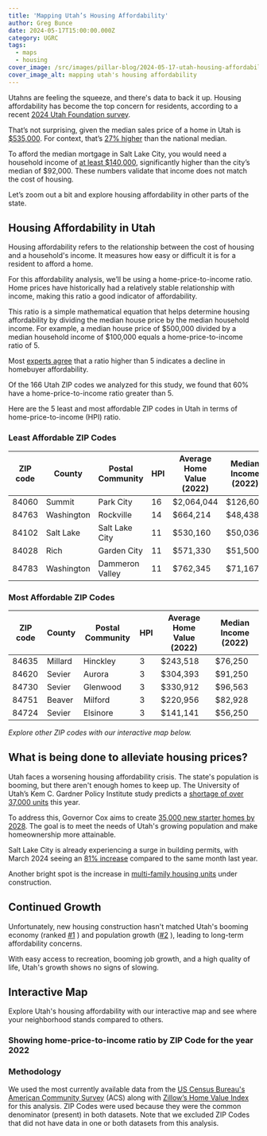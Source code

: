 ```yaml
---
title: 'Mapping Utah’s Housing Affordability'
author: Greg Bunce
date: 2024-05-17T15:00:00.000Z
category: UGRC
tags:
  - maps
  - housing
cover_image: /src/images/pillar-blog/2024-05-17-utah-housing-affordability-map/affordable_housing_social_card.png
cover_image_alt: mapping utah's housing affordability
---
```



<link rel="stylesheet" href="https://js.arcgis.com/4.29/esri/themes/light/main.css" />
<script src="https://js.arcgis.com/4.29/"></script>
<script type="module" src="https://js.arcgis.com/map-components/4.29/arcgis-map-components.esm.js"></script>

Utahns are feeling the squeeze, and there's data to back it up. Housing affordability has become the top concern for residents, according to a recent [2024 Utah Foundation survey](https://www.utahfoundation.org/wp-content/uploads/rr819.pdf).

That’s not surprising, given the median sales price of a home in Utah is [$535,000](https://www.redfin.com/state/Utah/housing-market). For context, that’s [27% higher](https://www.redfin.com/us-housing-market) than the national median.

To afford the median mortgage in Salt Lake City, you would need a household income of [at least $140,000](https://www.axios.com/local/salt-lake-city/2023/11/02/affordable-home-slc-house-mortgage-prices), significantly higher than the city’s median of $92,000. These numbers validate that income does not match the cost of housing.

Let’s zoom out a bit and explore housing affordability in other parts of the state.

## Housing Affordability in Utah

Housing affordability refers to the relationship between the cost of housing and a household's income. It measures how easy or difficult it is for a resident to afford a home.

For this affordability analysis, we’ll be using a home-price-to-income ratio. Home prices have historically had a relatively stable relationship with income, making this ratio a good indicator of affordability.

This ratio is a simple mathematical equation that helps determine housing affordability by dividing the median house price by the median household income. For example, a median house price of $500,000 divided by a median household income of $100,000 equals a home-price-to-income ratio of 5.

Most [experts agree](https://www.fidelity.com/viewpoints/personal-finance/before-buying-house) that a ratio higher than 5 indicates a decline in homebuyer affordability.

Of the 166 Utah ZIP codes we analyzed for this study, we found that 60% have a home-price-to-income ratio greater than 5.

Here are the 5 least and most affordable ZIP codes in Utah in terms of home-price-to-income (HPI) ratio.

### Least Affordable ZIP Codes

| ZIP code | County     | Postal Community | HPI | Average Home Value (2022) | Median Income (2022) |
| -------- | ---------- | ---------------- | --- | ------------------------- | -------------------- |
| 84060    | Summit     | Park City        | 16  | $2,064,044                | $126,602             |
| 84763    | Washington | Rockville        | 14  | $664,214                  | $48,438              |
| 84102    | Salt Lake  | Salt Lake City   | 11  | $530,160                  | $50,036              |
| 84028    | Rich       | Garden City      | 11  | $571,330                  | $51,500              |
| 84783    | Washington | Dammeron Valley  | 11  | $762,345                  | $71,167              |

### Most Affordable ZIP Codes

| ZIP code | County  | Postal Community | HPI | Average Home Value (2022) | Median Income (2022) |
| -------- | ------- | ---------------- | --- | ------------------------- | -------------------- |
| 84635    | Millard | Hinckley         | 3   | $243,518                  | $76,250              |
| 84620    | Sevier  | Aurora           | 3   | $304,393                  | $91,250              |
| 84730    | Sevier  | Glenwood         | 3   | $330,912                  | $96,563              |
| 84751    | Beaver  | Milford          | 3   | $220,956                  | $82,928              |
| 84724    | Sevier  | Elsinore         | 3   | $141,141                  | $56,250              |

_Explore other ZIP codes with our interactive map below._

## What is being done to alleviate housing prices?

Utah faces a worsening housing affordability crisis. The state's population is booming, but there aren't enough homes to keep up. The University of Utah’s Kem C. Gardner Policy Institute study predicts a [shortage of over 37,000 units](https://d36oiwf74r1rap.cloudfront.net/wp-content/uploads/State-Of-Housing-Sep2023.pdf?x71849) this year.

To address this, Governor Cox aims to create [35,000 new starter homes by 2028](https://utahnewsdispatch.com/2024/03/29/housing-market-utah-gov-cox-goal-starter-homes). The goal is to meet the needs of Utah's growing population and make homeownership more attainable.

Salt Lake City is already experiencing a surge in building permits, with March 2024 seeing an [81% increase](https://www.axios.com/local/salt-lake-city/2024/05/06/single-family-home-building-permits-increase) compared to the same month last year.

Another bright spot is the increase in [multi-family housing units](https://www.utahbusiness.com/multifamily-housing-options-utah/) under construction.

## Continued Growth

Unfortunately, new housing construction hasn't matched Utah's booming economy (ranked [#1](https://www.utahbusiness.com/multifamily-housing-options-utah/) ) and population growth ([#2](https://www.utahbusiness.com/multifamily-housing-options-utah/) ), leading to long-term affordability concerns.

With easy access to recreation, booming job growth, and a high quality of life, Utah's growth shows no signs of slowing.

## Interactive Map

Explore Utah's housing affordability with our interactive map and see where your neighborhood stands compared to others.

### Showing home-price-to-income ratio by ZIP Code for the year 2022

<div class="mx-auto aspect-video w-full max-w-4xl overflow-hidden rounded-lg border shadow-xl dark:border-black/30">
  <arcgis-map item-id="85fa417923084153b1436cafd3099211">
    <arcgis-legend position="top-right" />
    <arcgis-search position="bottom-left" />
  </arcgis-map>
</div>

### Methodology

We used the most currently available data from the [US Census Bureau's American Community Survey](https://www.census.gov/programs-surveys/acs) (ACS) along with [Zillow’s Home Value Index](https://www.zillow.com/research/data/) for this analysis. ZIP Codes were used because they were the common denominator (present) in both datasets. Note that we excluded ZIP Codes that did not have data in one or both datasets from this analysis.
